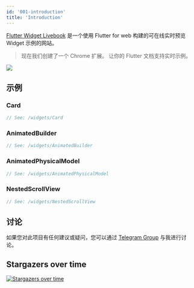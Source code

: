 ```yaml
---
id: '001-introduction'
title: 'Introduction'
---
```


[Flutter Widget Livebook](https://flutter-widget.live) 是一个使用 Flutter for web 构建的可在线实时预览 Widget 示例的网站。

> 现在我们创建了一个 Chrome 扩展。 让你的 Flutter 文档支持实时示例。

[![](/images/chrome-web-store.svg)](https://chrome.google.com/webstore/detail/flutter-widget-livebook/lnabimpogllgckbeoneoegflahpefomf)

## 示例

### Card

```dart liveslice=Card
// See: /widgets/Card
```

### AnimatedBuilder

```dart liveslice=AnimatedBuilder height=400px
// See: /widgets/AnimatedBuilder
```

### AnimatedPhysicalModel

```dart liveslice=AnimatedPhysicalModel
// See: /widgets/AnimatedPhysicalModel
```

### NestedScrollView

```dart liveslice=NestedScrollView mockup=iPhone7
// See: /widgets/NestedScrollView
```

## 讨论

如果您对此项目有任何建议或疑问，您可以通过 [Telegram Group](https://t.me/flutterwidgetlivebook) 与我进行讨论。

## Stargazers over time

[![Stargazers over time](https://starchart.cc/blankapp/flutter-widget-livebook.svg)](https://starchart.cc/blankapp/flutter-widget-livebook)
